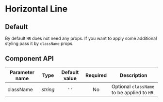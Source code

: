 
# Horizontal Line

## Default

By default `HR` does not need any props. If you want to apply some additional styling pass it by `className` props.

<Preview>
  <Story id="atoms-horizontalline--default" />
</Preview>

## Component API

| Parameter name |   Type   | Default value | Required | Description                                |
| -------------- | :------: | :-----------: | :------: | ------------------------------------------ |
| className      | _string_ |     `''`      |    No    | Optional `className` to be applied to `HR` |
